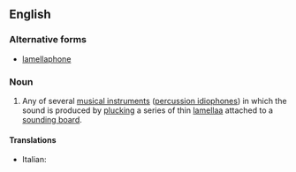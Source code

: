 ==English==

===Alternative forms===
* [[lamellaphone]]

===Noun===
{{wikipedia}}
{{en-noun}}

# {{label|en|musical instruments}} Any of several [[musical instrument]]s ([[percussion idiophone]]s) in which the sound is produced by [[plucking]] a series of thin [[lamella]]a attached to a [[sounding board]].

====Translations====
{{trans-top|musical instrument}}
* Italian: {{qualifier|African form}} {{t|it|sansa|f}}
{{trans-mid}}
{{trans-bottom}}